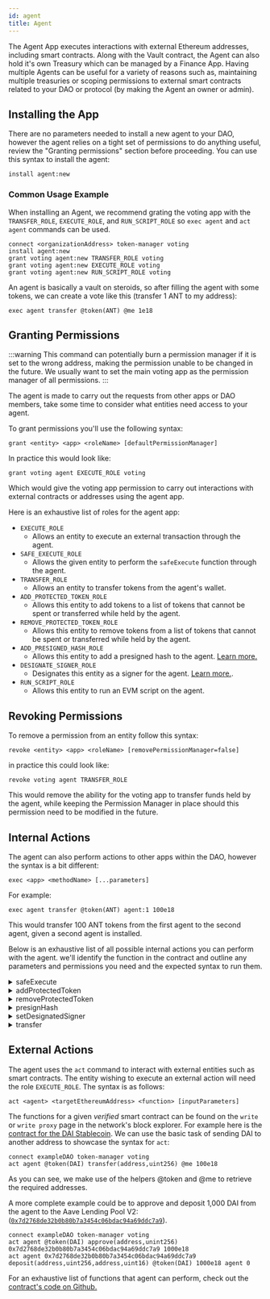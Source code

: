 ```yaml
---
id: agent
title: Agent
---
```


The Agent App executes interactions with external Ethereum addresses, including smart contracts. Along with the Vault contract, the Agent can also hold it's own Treasury which can be managed by a Finance App. Having multiple Agents can be useful for a variety of reasons such as, maintaining multiple treasuries or scoping permissions to external smart contracts related to your DAO or protocol (by making the Agent an owner or admin).

## Installing the App

There are no parameters needed to install a new agent to your DAO, however the agent relies on a tight set of permissions to do anything useful, review the "Granting permissions" section before proceeding. You can use this syntax to install the agent:

```
install agent:new
```

### Common Usage Example

When installing an Agent, we recommend grating the voting app with the `TRANSFER_ROLE`, `EXECUTE_ROLE`, and `RUN_SCRIPT_ROLE` so `exec agent` and `act agent` commands can be used.

```
connect <organizationAddress> token-manager voting
install agent:new
grant voting agent:new TRANSFER_ROLE voting
grant voting agent:new EXECUTE_ROLE voting
grant voting agent:new RUN_SCRIPT_ROLE voting
```

An agent is basically a vault on steroids, so after filling the agent with some tokens, we can create a vote like this (transfer 1 ANT to my address):

```
exec agent transfer @token(ANT) @me 1e18
```

## Granting Permissions

:::warning
This command can potentially burn a permission manager if it is set to the wrong address, making the permission unable to be changed in the future. We usually want to set the main voting app as the permission manager of all permissions.
:::

The agent is made to carry out the requests from other apps or DAO members, take some time to consider what entities need access to your agent.

To grant permissions you'll use the following syntax:

```
grant <entity> <app> <roleName> [defaultPermissionManager]
```

In practice this would look like:

```
grant voting agent EXECUTE_ROLE voting
```

Which would give the voting app permission to carry out interactions with external contracts or addresses using the agent app.

Here is an exhaustive list of roles for the agent app:

- `EXECUTE_ROLE`
  - Allows an entity to execute an external transaction through the agent.
- `SAFE_EXECUTE_ROLE`
  - Allows the given entity to perform the `safeExecute` function through the agent.
- `TRANSFER_ROLE`
  - Allows an entity to transfer tokens from the agent's wallet.
- `ADD_PROTECTED_TOKEN_ROLE`
  - Allows this entity to add tokens to a list of tokens that cannot be spent or transferred while held by the agent.
- `REMOVE_PROTECTED_TOKEN_ROLE`
  - Allows this entity to remove tokens from a list of tokens that cannot be spent or transferred while held by the agent.
- `ADD_PRESIGNED_HASH_ROLE`
  - Allows this entity to add a presigned hash to the agent. [Learn more.](https://forum.aragon.org/t/agent-app-arbitrary-actions-from-daos/275)
- `DESIGNATE_SIGNER_ROLE`
  - Designates this entity as a signer for the agent. [Learn more.](https://forum.aragon.org/t/agent-app-arbitrary-actions-from-daos/275).
- `RUN_SCRIPT_ROLE`
  - Allows this entity to run an EVM script on the agent.


<TypesOfEntities />


## Revoking Permissions

To remove a permission from an entity follow this syntax:

```
revoke <entity> <app> <roleName> [removePermissionManager=false]
```

in practice this could look like:

```
revoke voting agent TRANSFER_ROLE
```

This would remove the ability for the voting app to transfer funds held by the agent, while keeping the Permission Manager in place should this permission need to be modified in the future.

## Internal Actions
The agent can also perform actions to other apps within the DAO, however the syntax is a bit different:

```
exec <app> <methodName> [...parameters]
```

For example:

```
exec agent transfer @token(ANT) agent:1 100e18
```

This would transfer 100 ANT tokens from the first agent to the second agent, given a second agent is installed.

Below is an exhaustive list of all possible internal actions you can perform with the agent. we'll identify the function in the contract and outline any parameters and permissions you need and the expected syntax to run them.

<details>
<summary>safeExecute</summary>
Executes the specified action to an external contract, while preventing protected tokens from being spent.

#### Parameters
- `target` - The ETH address of the external contract you want to interact with. (ethAddress)
- `data` - Calldata for the action. (bytes)

#### Permissions

The entity executing the action via the agent will need the `SAFE_EXECUTE_ROLE` role.

#### Syntax

`exec agent safeExecute <target> <data>`

</details>

<details>

<summary>addProtectedToken</summary>

This will add a specified token address, to a list of tokens that cannot be spent or transferred while held by the agent.

#### Parameters
- `token` - The token address of the token you want to protect.

#### Permissions

The entity executing the action via the agent will need the `ADD_PROTECTED_TOKEN_ROLE` role. (ETHaddress)

#### Syntax

`exec agent addProtectedtoken <token>`

</details>

<details>
<summary>removeProtectedToken</summary>

This will remove a specified token address, to a list of tokens that cannot be spent or transferred while held by the agent.

#### Parameters
- `token` - The token address of the token you want to remove from the protected tokens list. (ETHaddress)

#### Permissions

The entity executing the action via the agent will need the `REMOVE_PROTECTED_TOKEN_ROLE` role.

#### Syntax

`exec agent removeProtectedtoken <token>`

</details>

<details>

<summary>presignHash</summary>

Identifies a hash that will automatically be considered signed.

#### Parameters

- `hash` - The hash that will be considered signed automatically. (bytes)

#### Permissions
The entity executing the action via the agent will need the `ADD_PRESIGNED_HASH_ROLE` role.

#### Syntax

`exec agent presignHash <hash>`

</details>

<details>

<summary>setDesignatedSigner</summary>

Sets an ETH address as the designated signer of the app, which then can sign messages on behalf of the app.

#### Parameters

- `address` - The address of the entity you want to designate as the signer. (ETHaddress)

#### Permissions

The entity executing the action via the agent will need the `DESIGNATE_SIGNER_ROLE` role.

#### Syntax

`exec agent setDesignatedSigner <address>`

</details>

<details>
<summary>transfer</summary>

Transfers tokens from the agent to a specified ETH adress.

#### Parameters

- `token` - The token contract address of the token you wish to transfer. (ETHaddress)
- `to` - The ETH address to send tokens to. (ETHaddress)
- `value` - The amount of tokens you wish to send, taking into consideration the decimal precision. (uint256)

#### Permissions

The entity executing the action via the agent will need the `TRANSFER_ROLE` role.

#### Syntax

`exec agent transfer <token> <to> <value>`

</details>


## External Actions
The agent uses the `act` command to interact with external entities such as smart contracts. The entity wishing to execute an external action will need the role `EXECUTE_ROLE`.
 The syntax is as follows:

```
act <agent> <targetEthereumAddress> <function> [inputParameters]
```

The functions for a given *verified* smart contract can be found on the `write` or `write proxy` page in the network's block explorer. For example here is the [contract for the DAI Stablecoin](https://etherscan.io/token/0x6b175474e89094c44da98b954eedeac495271d0f#writeContract). We can use the basic task of sending DAI to another address to showcase the syntax for `act`:

```
connect exampleDAO token-manager voting
act agent @token(DAI) transfer(address,uint256) @me 100e18
```

As you can see, we make use of the helpers @token and @me to retrieve the required addresses.


A more complete example could be to approve and deposit 1,000 DAI from the agent to the Aave Lending Pool V2: ([`0x7d2768de32b0b80b7a3454c06bdac94a69ddc7a9`](https://etherscan.io/address/0x7d2768de32b0b80b7a3454c06bdac94a69ddc7a9#writeProxyContract)).

```
connect exampleDAO token-manager voting
act agent @token(DAI) approve(address,unint256) 0x7d2768de32b0b80b7a3454c06bdac94a69ddc7a9 1000e18
act agent 0x7d2768de32b0b80b7a3454c06bdac94a69ddc7a9 deposit(address,uint256,address,uint16) @token(DAI) 1000e18 agent 0
```

For an exhaustive list of functions that agent can perform, check out the [contract's code on Github.](https://github.com/aragon/aragon-apps/blob/master/apps/agent/contracts/Agent.sol)
